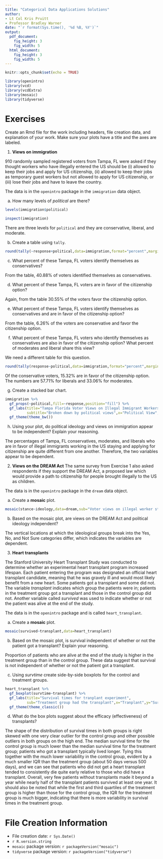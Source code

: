 ```yaml
---
title: "Categorical Data Applications Solutions"
author:
- Lt Col Kris Pruitt
- Professor Bradley Warner
date: "`r format(Sys.time(), '%d %B, %Y')`"
output: 
  pdf_document:
    fig_height: 3
    fig_width: 5
  html_document:
    fig_height: 3
    fig_width: 5
---
```

```r
knitr::opts_chunk$set(echo = TRUE)
```

```r
library(openintro)
library(vcd)
library(vcdExtra)
library(mosaic)
library(tidyverse)
```


# Exercises

Create an Rmd file for the work including headers, file creation data, and explanation of your work. Make sure your plots have a title and the axes are labeled.

1. **Views on immigration**

910 randomly sampled registered voters from Tampa, FL were asked if they thought workers who have illegally entered the US should be (i) allowed to keep their jobs and apply for US citizenship, (ii) allowed to keep their jobs as temporary guest workers but not allowed to apply for US citizenship, or (iii) lose their jobs and have to leave the country.

The data is in the `openintro` package in the `immigration` data object.

a. How many levels of *political* are there?  

```r
levels(immigration$political)
```

```r
inspect(immigration)
```

There are three levels for `political` and they are conservative, liberal, and moderate.

b. Create a table using `tally`.  

```r
round(tally(~response+political,data=immigration,format="percent",margins = TRUE),2)
```


c. What percent of these Tampa, FL voters identify themselves as conservatives?  

From the table, 40.88% of voters identified themselves as conservatives.

d. What percent of these Tampa, FL voters are in favor of the citizenship option?  

Again, from the table 30.55% of the voters favor the citizenship option.

e. What percent of these Tampa, FL voters identify themselves as conservatives and are in favor of the citizenship option?  

From the table, 6.26% of the voters are conservative and favor the citizenship option.


f. What percent of these Tampa, FL voters who identify themselves as conservatives are also in favor of the citizenship option? What percent of moderates and liberal share this view?

We need a different table for this question.

```r
round(tally(response~political,data=immigration,format="percent",margins = TRUE),2)
```

Of the conservative voters, 15.32% are in favor of the citizenship option. The numbers are 57.71% for liberals and 33.06% for moderates. 


g. Create a stacked bar chart.  

```r
immigration %>%
  gf_props(~political,fill=~response,position="fill") %>%
  gf_labs(title="Tampa Florida Voter Views on Illegal Immigrant Workers",
          subtitle="Broken down by political views",x="Political View",y="Proportion") %>%
  gf_theme(theme_bw())
```


h. Using your plot, do political ideology and views on immigration appear to be independent? Explain your reasoning.

The percentages of Tampa, FL conservatives, moderates, and liberals who are in favor of illegal immigrants working in the US staying and applying for citizenship are quite different from one another. Therefore, the two variables appear to be dependent.

\pagebreak

2. **Views on the DREAM Act** The same survey from Exercise 1 also asked respondents if they support the DREAM Act, a proposed law which would provide a path to citizenship for people brought illegally to the US as children. 

The data is in the `openintro` package in the `dream` data object.

a. Create a **mosaic** plot.  

```r
mosaic(stance~ideology,data=dream,sub="Voter views on illegal worker status")
```


b. Based on the mosaic plot, are views on the DREAM Act and political ideology independent?  


The vertical locations at which the ideological groups break into the Yes, No, and Not Sure categories differ, which indicates the variables are dependent.

\pagebreak

3. **Heart transplants**

The Stanford University Heart Transplant Study was conducted to determine whether an experimental heart transplant program increased lifespan. Each patient entering the program was designated an official heart transplant candidate, meaning that he was gravely ill and would most likely benefit from a new heart. Some patients got a transplant and some did not. The variable *transplant* indicates which group the patients were in; patients in the treatment group got a transplant and those in the control group did not. Another variable called *survived* was used to indicate whether or not the patient was alive at the end of the study.  

The data is in the `openintro` package and is called `heart_transplant`.


a. Create a **mosaic** plot.

```r
mosaic(survived~transplant,data=heart_transplant)
```


b. Based on the mosaic plot, is survival independent of whether or not the patient got a transplant? Explain your reasoning.  

Proportion of patients who are alive at the end of the study is higher in the treatment group than in the control group. These data suggest that survival is not independent of whether or not the patient got a transplant.

c. Using *survtime* create side-by-side boxplots for the control and treatment groups.

```r
heart_transplant %>%
  gf_boxplot(survtime~transplant) %>%
  gf_labs(title="Survival times for tranplant experiment",
          sub="Treatment group had the transplant",x="Tranplant",y="Survival time in days") %>%
  gf_theme(theme_classic())
```


d. What do the box plots suggest about the efficacy (effectiveness) of transplants?

The shape of the distribution of survival times in both groups is right skewed with one very clear outlier for the control group and other possible outliers in both groups on the high end. The median survival time for the control group is much lower than the median survival time for the treatment group; patients who got a transplant typically lived longer. Tying this together with the much lower variability in the control group, evident by a much smaller IQR than the treatment group (about 50 days versus 500 days), and we can see that patients who did not get a heart transplant tended to consistently die quite early relative to those who did have a transplant. Overall, very few patients without transplants made it beyond a year while nearly half of the transplant patients survived at least one year. It should also be noted that while the first and third quartiles of the treatment group is higher than those for the control group, the IQR for the treatment group is much bigger, indicating that there is more variability in survival times in the treatment group.


# File Creation Information 

  * File creation date: `r Sys.Date()`
  * `r R.version.string`
  * `mosaic` package version: `r packageVersion("mosaic")`
  * `tidyverse` package version: `r packageVersion("tidyverse")`
 

